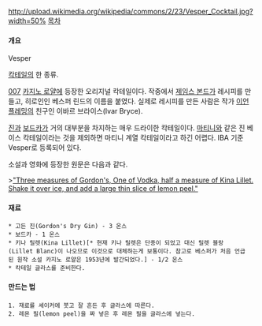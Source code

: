 http://upload.wikimedia.org/wikipedia/commons/2/23/Vesper_Cocktail.jpg?width=50%
[[목차]]
==== 개요 ====
Vesper

[[칵테일]]의 한 종류.

[[007]] [[카지노 로얄]]에 등장한 오리지널 칵테일이다. 작중에서 [[제임스 본드]]가 레시피를 만들고, 히로인인 베스퍼 린드의 이름을 붙였다. 실제로 레시피를 만든 사람은 작가 [[이언 플레밍]]의 친구인 이바르 브라이스(Ivar Bryce).

[[진]]과 [[보드카]]가 거의 대부분을 차지하는 매우 드라이한 칵테일이다. [[마티니]]와 같은 진 베이스 칵테일이라는 것을 제외하면 마티니 계열 칵테일이라고 하긴 어렵다. IBA 기준 Vesper로 등록되어 있다.

소설과 영화에 등장한 원문은 다음과 같다. 

>[http://www.youtube.com/watch?v=Vc7n7yyXWsU "Three measures of Gordon's, One of Vodka, half a measure of Kina Lillet. Shake it over ice, and add a large thin slice of lemon peel."]
==== 재료 ==== 
 * 고든 진(Gordon's Dry Gin) - 3 온스
 * 보드카 - 1 온스
 * 키나 릴렛(Kina Lillet)[* 현재 키나 릴렛은 단종이 되었고 대신 릴렛 블랑(Lillet Blanc)이 나오므로 이것으로 대체하는게 보통이다. 참고로 베스퍼가 처음 언급된 원작 소설 카지노 로얄은 1953년에 발간되었다.] - 1/2 온스
 * 칵테일 글라스를 준비한다.

==== 만드는 법 ====
 1. 재료를 셰이커에 붓고 잘 흔든 후 글라스에 따른다.
 2. 레몬 필(lemon peel)을 짜 넣은 후 레몬 필을 글라스에 넣는다.


